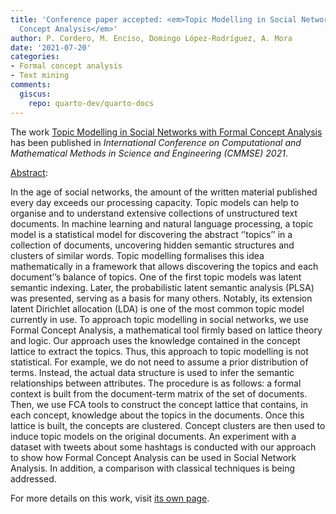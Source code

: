 ```yaml
---
title: 'Conference paper accepted: <em>Topic Modelling in Social Networks with Formal
  Concept Analysis</em>'
author: P. Cordero, M. Enciso, Domingo López-Rodríguez, A. Mora
date: '2021-07-20'
categories:
- Formal concept analysis
- Text mining
comments:
  giscus:
    repo: quarto-dev/quarto-docs
---
```


The work <u>Topic Modelling in Social Networks with Formal Concept Analysis</u> has been published in <em>International Conference on Computational and Mathematical Methods in Science and Engineering (CMMSE) 2021</em>.

<u>Abstract</u>:



In the age of social networks, the amount of the written material published
  every day exceeds our processing capacity. Topic models can help to organise and
  to understand extensive collections of unstructured text documents. In machine learning
  and natural language processing, a topic model is a statistical model for discovering
  the abstract ''topics'' in a collection of documents, uncovering hidden semantic
  structures and clusters of similar words. Topic modelling formalises this idea mathematically
  in a framework that allows discovering the topics and each document''s balance of
  topics. One of the first topic models was latent semantic indexing. Later, the probabilistic
  latent semantic analysis (PLSA) was presented, serving as a basis for many others.
  Notably, its extension latent Dirichlet allocation (LDA) is one of the most common
  topic model currently in use. To approach topic modelling in social networks, we
  use Formal Concept Analysis, a mathematical tool firmly based on lattice theory
  and logic. Our approach uses the knowledge contained in the concept lattice to extract
  the topics. Thus, this approach to topic modelling is not statistical. For example,
  we do not need to assume a prior distribution of terms. Instead, the actual data
  structure is used to infer the semantic relationships between attributes. The procedure
  is as follows: a formal context is built from the document-term matrix of the set
  of documents. Then, we use FCA tools to construct the concept lattice that contains,
  in each concept, knowledge about the topics in the documents. Once this lattice
  is built, the concepts are clustered. Concept clusters are then used to induce topic
  models on the original documents. An experiment with a dataset with tweets about
  some hashtags is conducted with our approach to show how Formal Concept Analysis
  can be used in Social Network Analysis. In addition, a comparison with classical
  techniques is being addressed.




For more details on this work, visit <a href='/publications/conferences/2021-cmmse'>its own page</a>.
